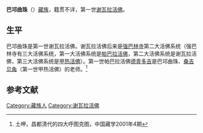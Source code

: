 '''巴邛曲珠'''（{{bd|？||？|}}）[[藏族|藏族]]，籍贯不详，第一世[[谢瓦拉活佛|谢瓦拉活佛]]。

==生平==
巴邛曲珠是第一世谢瓦拉活佛。谢瓦拉活佛后来是[[强巴林寺|强巴林寺]]第二大活佛系统（强巴林寺有三大活佛系统，第一大活佛系统是[[帕巴拉活佛|帕巴拉活佛]]，第二大活佛系统是谢瓦拉活佛，第三大活佛系统是[[甲热活佛|甲热活佛]]）。第一世帕巴拉活佛[[帕巴拉·德青多吉|德青多吉]]是巴邛曲珠、[[桑吉贝角|桑吉贝角]]（第一世甲热活佛）的老师。<ref>土呷，昌都清代的四大呼图克图，中国藏学2001年4期</ref>

==参考文献==
{{reflist}}

[[Category:藏族人|Category:藏族人]]
[[Category:谢瓦拉活佛|Category:谢瓦拉活佛]]
